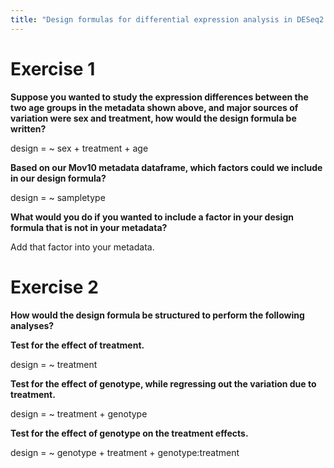 ```yaml
---
title: "Design formulas for differential expression analysis in DESeq2 - Answer key"
---
```


# Exercise 1

**Suppose you wanted to study the expression differences between the two age groups in the metadata shown above, and major sources of variation were sex and treatment, how would the design formula be written?**

design = ~ sex + treatment + age

**Based on our Mov10 metadata dataframe, which factors could we include in our design formula?**

design = ~ sampletype

**What would you do if you wanted to include a factor in your design formula that is not in your metadata?**

Add that factor into your metadata.

# Exercise 2

**How would the design formula be structured to perform the following analyses?**

**Test for the effect of treatment.**

design = ~ treatment

**Test for the effect of genotype, while regressing out the variation due to treatment.**

design = ~ treatment + genotype

**Test for the effect of genotype on the treatment effects.**

design = ~ genotype + treatment + genotype:treatment